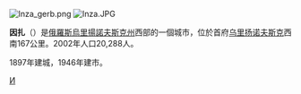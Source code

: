 {{Coord|53.8533|N|46.3586|E|type:city|display=title}}
[[File:Inza_gerb.png|right]]
[[File:Inza.JPG|thumb]]

'''因扎'''（{{lang-ru|И́нза}}）是[[俄羅斯|俄羅斯]][[烏里揚諾夫斯克州|烏里揚諾夫斯克州]]西部的一個城市，位於首府[[乌里扬诺夫斯克|乌里扬诺夫斯克]]西南167公里。2002年人口20,288人。

1897年建城，1946年建市。
{{Ulyanovsk}}
[[Category:烏里揚諾夫斯克州城市|И]]